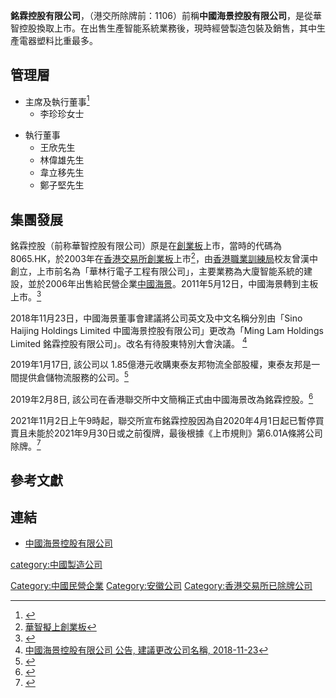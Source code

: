 {{Infobox Company
| company_name = 銘霖控股有限公司  <br>Ming Lam Holdings Limited
| company_logo = 
| company_type = 
| company_slogan = 
| foundation = 2005年
| location = {{HK}}[[上環|上環]][[干諾道中|干諾道中]]111號[[永安中心|永安中心]]24樓2412室<br>{{CHN}}[[廣東省|廣東省]][[惠州市|惠州市]][[潼僑鎮|潼僑鎮]]潼僑工業基地聯發大道19號
| key_people = [[主席|主席]]：李珍珍女士
| industry = [[印刷及包裝|印刷及包裝]]
| sales = 
| profit = 
| revenue = 
| asset = 
| market_value = 
| num_employees = 3,800
| products = 
| parent = 
| homepage = [https://web.archive.org/web/20110314182413/http://www.sinohaijing.com/tc/index.html 銘霖控股有限公司]
}} 

'''銘霖控股有限公司'''，（港交所除牌前：1106）前稱'''中國海景控股有限公司'''，是從華智控股換取上市。在出售生產智能系統業務後，現時經營製造包裝及銷售，其中生產電器塑料比重最多。

==管理層==
*主席及執行董事<ref>{{cite web|url=http://1106hk.com/management.php|title=管理團隊|publisher=公司網站司|accessdate=2019-02-02}}</ref>
**李珍珍女士  

*執行董事
**王欣先生
**林偉雄先生
**韋立移先生
**鄭子堅先生

==集團發展==
銘霖控股（前称華智控股有限公司）原是在[[香港創業板|創業板]]上市，當時的代碼為8065.HK，於2003年在[[香港交易所|香港交易所]][[香港創業板|創業板]]上市<ref>[https://hk.finance.appledaily.com/finance/daily/article/20030519/3299679 華智擬上創業板]</ref>，由[[香港職業訓練局|香港職業訓練局]]校友曾漢中創立，上市前名為「華林行電子工程有限公司」，主要業務為大廈智能系統的建設，並於2006年出售給民營企業[[中國海景|中國海景]]。2011年5月12日，中國海景轉到主板上市。<ref>{{Cite web |url=http://stock.hexun.com/2011-05-03/129233394.html |title=中國海景<08065.HK>下周四轉主板 代號<01106.HK>. 和訊網 2011-05-03 |access-date=2018-11-25 |archive-url=https://web.archive.org/web/20181125073954/http://stock.hexun.com/2011-05-03/129233394.html |archive-date=2018-11-25 |dead-url=yes }}</ref>

2018年11月23日，中國海景董事會建議將公司英文及中文名稱分別由「Sino Haijing Holdings Limited 中國海景控股有限公司」更改為「Ming Lam Holdings Limited 銘霖控股有限公司」。改名有待股東特別大會決議。 <ref>[http://www3.hkexnews.hk/listedco/listconews/sehk/2018/1123/LTN20181123795_C.pdf 中國海景控股有限公司 公告, 建議更改公司名稱, 2018-11-23]</ref>

2019年1月17日, 該公司以 1.85億港元收購東泰友邦物流全部股權，東泰友邦是一間提供倉儲物流服務的公司。<ref>{{cite web|url=https://www.finet.hk/newscenter/news_content/5c53e561bde0b3729b5914e6|title=將改名的中國海景(01106-HK)再現異動曾挫8.2%|publisher=香港財華社|date=2019-02-01|accessdate=2019-02-02}}</ref>

2019年2月8日, 該公司在香港聯交所中文簡稱正式由中國海景改為銘霖控股。<ref>{{cite web|url=http://www3.hkexnews.hk/listedco/listconews/SEHK/2019/0131/LTN201901311008_C.pdf|title=公司公告 更改公司名稱|date=2019-01-31|accessdate=2019-02-02}}</ref>

2021年11月2日上午9時起，聯交所宣布銘霖控股因為自2020年4月1日起已暫停買賣且未能於2021年9月30日或之前復牌，最後根據《上市規則》第6.01A條將公司除牌。<ref>{{Cite web|title=通告 – 關於銘霖控股有限公司（清盤中） （於開曼群島註冊成立之有限公司） （股份代號：1106）取消上市地位|url=https://www.hkex.com.hk/News/Regulatory-Announcements/2021/211028news?sc_lang=zh-HK|access-date=2022-01-17|work=www.hkex.com.hk|language=zh-HK}}</ref>

==參考文獻==
{{Reflist}}

==連結==
*[https://web.archive.org/web/20110314182413/http://www.sinohaijing.com/tc/index.html 中國海景控股有限公司]

[[category:中國製造公司|category:中國製造公司]]
[[Category:中國民營企業|Category:中國民營企業]]
[[Category:安徽公司|Category:安徽公司]]
[[Category:香港交易所已除牌公司|Category:香港交易所已除牌公司]]